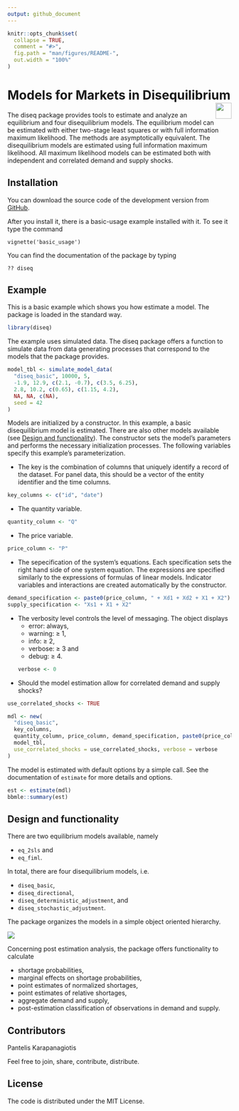 ```yaml
---
output: github_document
---
```


<!-- README.md is generated from README.Rmd. Please edit that file -->

```r
knitr::opts_chunk$set(
  collapse = TRUE,
  comment = "#>",
  fig.path = "man/figures/README-",
  out.width = "100%"
)
```

# Models for Markets in Disequilibrium  <img src='man/figures/logo.png' align="right" height="36" />

<!-- badges: start -->
<!-- badges: end -->

The diseq package provides tools to estimate and analyze an equilibrium and four disequilibrium models. The equilibrium 
model can be estimated with either two-stage least squares or with full information maximum likelihood. The methods are
asymptotically equivalent. The disequilibrium models are estimated using full information maximum likelihood. All 
maximum likelihood models can be estimated both with independent and correlated demand and supply shocks.

## Installation
<!--
You can install the released version of diseq from [CRAN](https://CRAN.R-project.org) with:

``` r
install.packages("diseq")
```
--> 
You can download the source code of the development version from [GitHub](https://github.com/pi-kappa-devel/diseq).


After you install it, there is a basic-usage example installed with it. To see it type the command
```
vignette('basic_usage')
```

You can find the documentation of the package by typing
```
?? diseq
```

## Example

This is a basic example which shows you how estimate a model. The package is loaded in the standard way.
```r
library(diseq)
```

The example uses simulated data. The diseq package offers a function to simulate data from data generating processes
that correspond to the models that the package provides.
```r
model_tbl <- simulate_model_data(
  "diseq_basic", 10000, 5,
  -1.9, 12.9, c(2.1, -0.7), c(3.5, 6.25),
  2.8, 10.2, c(0.65), c(1.15, 4.2),
  NA, NA, c(NA),
  seed = 42
)
```

Models are initialized by a constructor. In this example, a basic disequilibrium model is estimated. There are also
other models available (see [Design and functionality]). The constructor sets the model's parameters and performs
the necessary initialization processes. The following variables specify this example's parameterization.

 * The key is the combination of columns that uniquely identify a record of the dataset. For panel data, this should be
 a vector of the entity identifier and the time columns.
```r
key_columns <- c("id", "date")
```
 
 * The quantity variable.
```r
quantity_column <- "Q"
```

 * The price variable. 
```r
price_column <- "P"
```

 * The sepecification of the system's equations. Each specification sets the right hand side of one system equation.
 The expressions are specified similarly to the expressions of formulas of linear models. Indicator variables and 
 interactions are created automatically by the constructor. 
```r
demand_specification <- paste0(price_column, " + Xd1 + Xd2 + X1 + X2")
supply_specification <- "Xs1 + X1 + X2"
```

 * The verbosity level controls the level of messaging. The object displays
     * error: always,
     * warning: $\ge$ 1, 
     * info: $\ge$ 2, 
     * verbose: $\ge$ 3 and
     * debug: $\ge$ 4.
```r
verbose <- 0
```

 * Should the model estimation allow for correlated demand and supply shocks?
```r
use_correlated_shocks <- TRUE
```

```r
mdl <- new(
  "diseq_basic",
  key_columns,
  quantity_column, price_column, demand_specification, paste0(price_column, " + ", supply_specification),
  model_tbl,
  use_correlated_shocks = use_correlated_shocks, verbose = verbose
)
```

The model is estimated with default options by a simple call. See the documentation of `estimate` for more 
details and options.
```r
est <- estimate(mdl)
bbmle::summary(est)
```

## Design and functionality

There are two equilibrium models available, namely

* `eq_2sls` and
* `eq_fiml`.

In total, there are four disequilibrium models, i.e.

* `diseq_basic`, 
* `diseq_directional`, 
* `diseq_deterministic_adjustment`, and
* `diseq_stochastic_adjustment`.

The package organizes the models in a simple object oriented hierarchy. 

<img src='man/figures/design.png' align="center" />

Concerning post estimation analysis, the package offers functionality to calculate

* shortage probabilities,
* marginal effects on shortage probabilities,
* point estimates of normalized shortages,
* point estimates of relative shortages,
* aggregate demand and supply,
* post-estimation classification of observations in demand and supply.

## Contributors

Pantelis Karapanagiotis 

Feel free to join, share, contribute, distribute.

## License

The code is distributed under the MIT License. 
